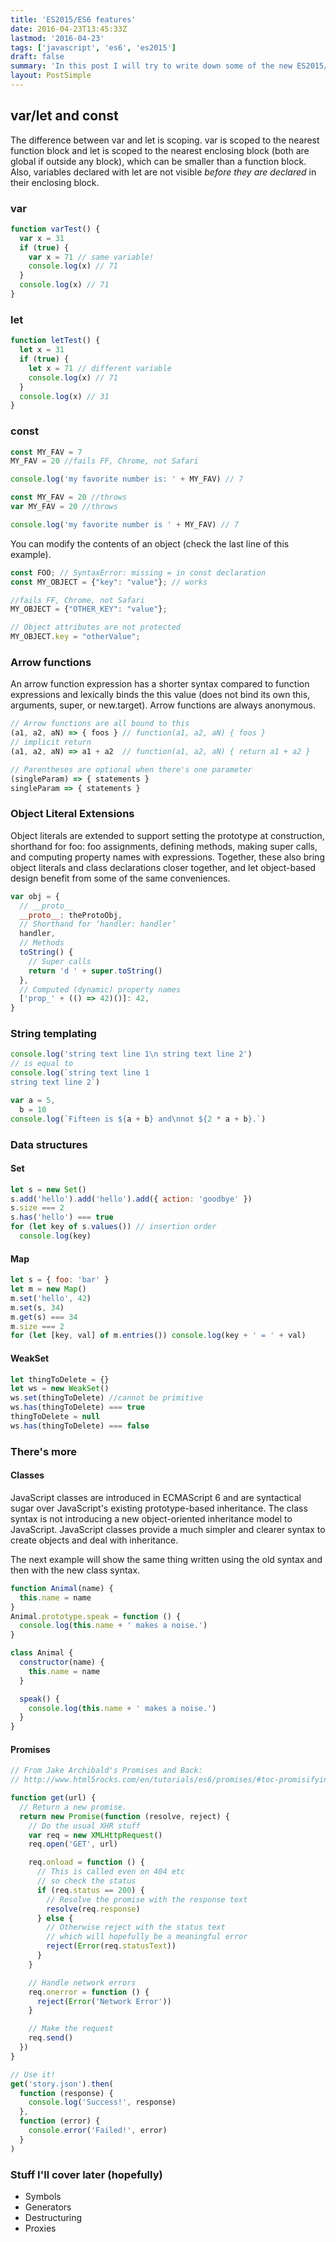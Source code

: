 ```yaml
---
title: 'ES2015/ES6 features'
date: 2016-04-23T13:45:33Z
lastmod: '2016-04-23'
tags: ['javascript', 'es6', 'es2015']
draft: false
summary: 'In this post I will try to write down some of the new ES2015/ES6 features with code examples'
layout: PostSimple
---
```


## var/let and const

The difference between var and let is scoping. var is scoped to the nearest function block and let is scoped to the nearest enclosing block (both are global if outside any block), which can be smaller than a function block. Also, variables declared with let are not visible _before they are declared_ in their enclosing block.

### var

```javascript
function varTest() {
  var x = 31
  if (true) {
    var x = 71 // same variable!
    console.log(x) // 71
  }
  console.log(x) // 71
}
```

### let

```javascript
function letTest() {
  let x = 31
  if (true) {
    let x = 71 // different variable
    console.log(x) // 71
  }
  console.log(x) // 31
}
```

### const

```javascript
const MY_FAV = 7
MY_FAV = 20 //fails FF, Chrome, not Safari

console.log('my favorite number is: ' + MY_FAV) // 7

const MY_FAV = 20 //throws
var MY_FAV = 20 //throws

console.log('my favorite number is ' + MY_FAV) // 7
```

You can modify the contents of an object (check the last line of this example).

```javascript
const FOO; // SyntaxError: missing = in const declaration
const MY_OBJECT = {"key": "value"}; // works

//fails FF, Chrome, not Safari
MY_OBJECT = {"OTHER_KEY": "value"};

// Object attributes are not protected
MY_OBJECT.key = "otherValue";
```

### Arrow functions

An arrow function expression has a shorter syntax compared to function expressions and lexically binds the this value (does not bind its own this, arguments, super, or new.target). Arrow functions are always anonymous.

```javascript
// Arrow functions are all bound to this
(a1, a2, aN) => { foos } // function(a1, a2, aN) { foos }
// implicit return
(a1, a2, aN) => a1 + a2  // function(a1, a2, aN) { return a1 + a2 }

// Parentheses are optional when there's one parameter
(singleParam) => { statements }
singleParam => { statements }
```

### Object Literal Extensions

Object literals are extended to support setting the prototype at construction, shorthand for foo: foo assignments, defining methods, making super calls, and computing property names with expressions. Together, these also bring object literals and class declarations closer together, and let object-based design benefit from some of the same conveniences.

```javascript
var obj = {
  // __proto__
  __proto__: theProtoObj,
  // Shorthand for ‘handler: handler’
  handler,
  // Methods
  toString() {
    // Super calls
    return 'd ' + super.toString()
  },
  // Computed (dynamic) property names
  ['prop_' + (() => 42)()]: 42,
}
```

### String templating

```javascript
console.log('string text line 1\n string text line 2')
// is equal to
console.log(`string text line 1
string text line 2`)

var a = 5,
  b = 10
console.log(`Fifteen is ${a + b} and\nnot ${2 * a + b}.`)
```

### Data structures

#### Set

```javascript
let s = new Set()
s.add('hello').add('hello').add({ action: 'goodbye' })
s.size === 2
s.has('hello') === true
for (let key of s.values()) // insertion order
  console.log(key)
```

#### Map

```javascript
let s = { foo: 'bar' }
let m = new Map()
m.set('hello', 42)
m.set(s, 34)
m.get(s) === 34
m.size === 2
for (let [key, val] of m.entries()) console.log(key + ' = ' + val)
```

#### WeakSet

```javascript
let thingToDelete = {}
let ws = new WeakSet()
ws.set(thingToDelete) //cannot be primitive
ws.has(thingToDelete) === true
thingToDelete = null
ws.has(thingToDelete) === false
```

### There's more

#### Classes

JavaScript classes are introduced in ECMAScript 6 and are syntactical sugar over JavaScript's existing prototype-based inheritance. The class syntax is not introducing a new object-oriented inheritance model to JavaScript. JavaScript classes provide a much simpler and clearer syntax to create objects and deal with inheritance.

The next example will show the same thing written using the old syntax and then with the new class syntax.

```javascript
function Animal(name) {
  this.name = name
}
Animal.prototype.speak = function () {
  console.log(this.name + ' makes a noise.')
}
```

```javascript
class Animal {
  constructor(name) {
    this.name = name
  }

  speak() {
    console.log(this.name + ' makes a noise.')
  }
}
```

#### Promises

```javascript
// From Jake Archibald's Promises and Back:
// http://www.html5rocks.com/en/tutorials/es6/promises/#toc-promisifying-xmlhttprequest

function get(url) {
  // Return a new promise.
  return new Promise(function (resolve, reject) {
    // Do the usual XHR stuff
    var req = new XMLHttpRequest()
    req.open('GET', url)

    req.onload = function () {
      // This is called even on 404 etc
      // so check the status
      if (req.status == 200) {
        // Resolve the promise with the response text
        resolve(req.response)
      } else {
        // Otherwise reject with the status text
        // which will hopefully be a meaningful error
        reject(Error(req.statusText))
      }
    }

    // Handle network errors
    req.onerror = function () {
      reject(Error('Network Error'))
    }

    // Make the request
    req.send()
  })
}

// Use it!
get('story.json').then(
  function (response) {
    console.log('Success!', response)
  },
  function (error) {
    console.error('Failed!', error)
  }
)
```

### Stuff I'll cover later (hopefully)

- Symbols
- Generators
- Destructuring
- Proxies
